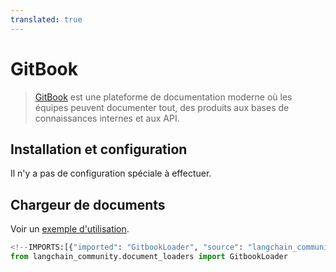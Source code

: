 ```yaml
---
translated: true
---
```


# GitBook

>[GitBook](https://docs.gitbook.com/) est une plateforme de documentation moderne où les équipes peuvent documenter tout, des produits aux bases de connaissances internes et aux API.

## Installation et configuration

Il n'y a pas de configuration spéciale à effectuer.

## Chargeur de documents

Voir un [exemple d'utilisation](/docs/integrations/document_loaders/gitbook).

```python
<!--IMPORTS:[{"imported": "GitbookLoader", "source": "langchain_community.document_loaders", "docs": "https://api.python.langchain.com/en/latest/document_loaders/langchain_community.document_loaders.gitbook.GitbookLoader.html", "title": "GitBook"}]-->
from langchain_community.document_loaders import GitbookLoader
```
